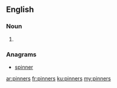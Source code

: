 ==English==

===Noun===
{{head|en}}

# {{plural of|pinner}}

===Anagrams===
* [[spinner#English|spinner]]

[[ar:pinners]]
[[fr:pinners]]
[[ku:pinners]]
[[my:pinners]]